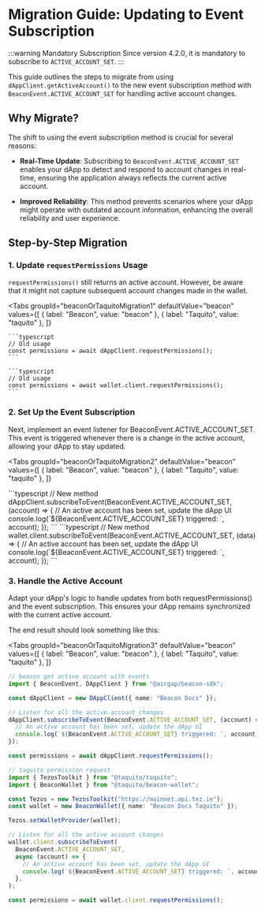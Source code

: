
# Migration Guide: Updating to Event Subscription

:::warning Mandatory Subscription
Since version 4.2.0, it is mandatory to subscribe to `ACTIVE_ACCOUNT_SET`.
:::

This guide outlines the steps to migrate from using `dAppClient.getActiveAccount()` to the new event subscription method with `BeaconEvent.ACTIVE_ACCOUNT_SET` for handling active account changes.

## Why Migrate?

The shift to using the event subscription method is crucial for several reasons:

- **Real-Time Update**: Subscribing to `BeaconEvent.ACTIVE_ACCOUNT_SET` enables your dApp to detect and respond to account changes in real-time, ensuring the application always reflects the current active account.

- **Improved Reliability**: This method prevents scenarios where your dApp might operate with outdated account information, enhancing the overall reliability and user experience.

## Step-by-Step Migration

### 1. Update `requestPermissions` Usage

`requestPermissions()` still returns an active account. However, be aware that it might not capture subsequent account changes made in the wallet.

<Tabs
  groupId="beaconOrTaquitoMigration1"
  defaultValue="beacon"
  values={[
    { label: "Beacon", value: "beacon" },
    { label: "Taquito", value: "taquito" },
  ]}
>
  <TabItem value="beacon">

    ```typescript
    // Old usage
    const permissions = await dAppClient.requestPermissions();
    ```

  </TabItem>
  <TabItem value="taquito">

    ```typescript
    // Old usage
    const permissions = await wallet.client.requestPermissions();
    ```

  </TabItem>
</Tabs>

### 2. Set Up the Event Subscription

Next, implement an event listener for BeaconEvent.ACTIVE_ACCOUNT_SET. This event is triggered whenever there is a change in the active account, allowing your dApp to stay updated.

<Tabs
  groupId="beaconOrTaquitoMigration2"
  defaultValue="beacon"
  values={[
    { label: "Beacon", value: "beacon" },
    { label: "Taquito", value: "taquito" },
  ]}
>
  <TabItem value="beacon">
    ```typescript
    // New method
    dAppClient.subscribeToEvent(BeaconEvent.ACTIVE_ACCOUNT_SET, (account) => {
      // An active account has been set, update the dApp UI
      console.log(`${BeaconEvent.ACTIVE_ACCOUNT_SET} triggered: `, account);
    });
    ```
  </TabItem>
  <TabItem value="taquito">
    ```typescript
    // New method
    wallet.client.subscribeToEvent(BeaconEvent.ACTIVE_ACCOUNT_SET, (data) => {
      // An active account has been set, update the dApp UI
      console.log(`${BeaconEvent.ACTIVE_ACCOUNT_SET} triggered: `, account);
    });
    ```
  </TabItem>
</Tabs>

### 3. Handle the Active Account

Adapt your dApp's logic to handle updates from both requestPermissions() and the event subscription. This ensures your dApp remains synchronized with the current active account.

The end result should look something like this:

<Tabs
  groupId="beaconOrTaquitoMigration3"
  defaultValue="beacon"
  values={[
    { label: "Beacon", value: "beacon" },
    { label: "Taquito", value: "taquito" },
  ]}
>
  <TabItem value="beacon">

```ts live
// beacon get active account with events
import { BeaconEvent, DAppClient } from "@airgap/beacon-sdk";

const dAppClient = new DAppClient({ name: "Beacon Docs" });

// Listen for all the active account changes
dAppClient.subscribeToEvent(BeaconEvent.ACTIVE_ACCOUNT_SET, (account) => {
  // An active account has been set, update the dApp UI
  console.log(`${BeaconEvent.ACTIVE_ACCOUNT_SET} triggered: `, account);
});

const permissions = await dAppClient.requestPermissions();
```

</TabItem>
  <TabItem value="taquito">

```ts live
// taquito permission request
import { TezosToolkit } from "@taquito/taquito";
import { BeaconWallet } from "@taquito/beacon-wallet";

const Tezos = new TezosToolkit("https://mainnet.api.tez.ie");
const wallet = new BeaconWallet({ name: "Beacon Docs Taquito" });

Tezos.setWalletProvider(wallet);

// Listen for all the active account changes
wallet.client.subscribeToEvent(
  BeaconEvent.ACTIVE_ACCOUNT_SET,
  async (account) => {
    // An active account has been set, update the dApp UI
    console.log(`${BeaconEvent.ACTIVE_ACCOUNT_SET} triggered: `, account);
  },
);

const permissions = await wallet.client.requestPermissions();
```

  </TabItem>
</Tabs>
